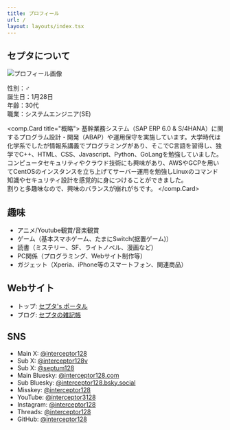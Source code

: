 ```yaml
---
title: プロフィール
url: /
layout: layouts/index.tsx
---
```


## セプタについて

![プロフィール画像](/images/profile.png)

性別：♂  
誕生日：1月28日  
年齢：30代  
職業：システムエンジニア(SE)  

<comp.Card title="概略">
基幹業務システム（SAP ERP 6.0 & S/4HANA）に関するプログラム設計・開発（ABAP）や運用保守を実施しています。大学時代は化学系でしたが情報系講義でプログラミングがあり、そこでC言語を習得し、独学でC++、HTML、CSS、Javascript、Python、GoLangを勉強していました。  
コンピュータセキュリティやクラウド技術にも興味があり、AWSやGCPを用いてCentOSのインスタンスを立ち上げてサーバー運用を勉強しLinuxのコマンド知識やセキュリティ設計を感覚的に身につけることができました。  
割りと多趣味なので、興味のバランスが崩れがちです。
 </comp.Card>

## 趣味

- アニメ/Youtube観賞/音楽観賞
- ゲーム（基本スマホゲーム、たまにSwitch(据置ゲーム)）
- 読書（ミステリー、SF、ライトノベル、漫画など）
- PC関係（プログラミング、Webサイト制作等）
- ガジェット（Xperia、iPhone等のスマートフォン、関連商品）

## Webサイト

- トップ: [セプタ's ポータル](https://interceptor128.com/)
- ブログ: [セプタの雑記帳](https://blog.interceptor128.com/)

## SNS

- Main X: [@interceptor128](https://twitter.com/interceptor128)
- Sub X: [@interceptor128v](https://twitter.com/interceptor128v)
- Sub X: [@septum128](https://twitter.com/septum128)
- Main Bluesky: [@interceptor128.com](https://bsky.app/profile/interceptor128.com)
- Sub Bluesky: [@interceptor128.bsky.social](https://bsky.app/profile/interceptor128.bsky.social)
- Misskey: [@interceptor128](https://misskey.io/@interceptor128)
- YouTube: [@interceptor3128](https://www.youtube.com/@interceptor3128)
- Instagram: [@interceptor128](https://www.instagram.com/interceptor128/)
- Threads: [@interceptor128](https://www.threads.net/@interceptor128)
- GitHub: [@interceptor128](https://github.com/interceptor128)